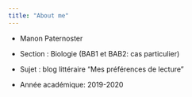```yaml
---
title: "About me"
---
```

+ Manon Paternoster 

+ Section : Biologie (BAB1 et BAB2: cas particulier)

+ Sujet : blog littéraire "Mes préférences de lecture"

+ Année académique: 2019-2020


